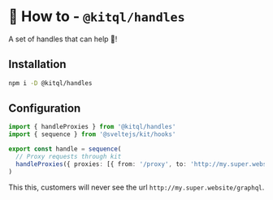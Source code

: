 # 🔀 How to - `@kitql/handles`

A set of handles that can help 🫵!

## Installation

```sh npm2yarn
npm i -D @kitql/handles
```

## Configuration

```ts
import { handleProxies } from '@kitql/handles'
import { sequence } from '@sveltejs/kit/hooks'

export const handle = sequence(
  // Proxy requests through kit
  handleProxies({ proxies: [{ from: '/proxy', to: 'http://my.super.website/graphql' }] })
)
```

This this, customers will never see the url `http://my.super.website/graphql`.
